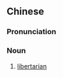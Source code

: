 {{also|自由意志主义者}}
==Chinese==
{{zh-forms|s=自由意志主义者|type=61}}

===Pronunciation===
{{zh-pron
|m=zìyóuyìzhìzhǔyìzhě
|c=zi6 jau4 ji3 zi3 zyu2 ji6 zi2
|cat=n
}}

===Noun===
{{zh-noun}}

# [[libertarian]]